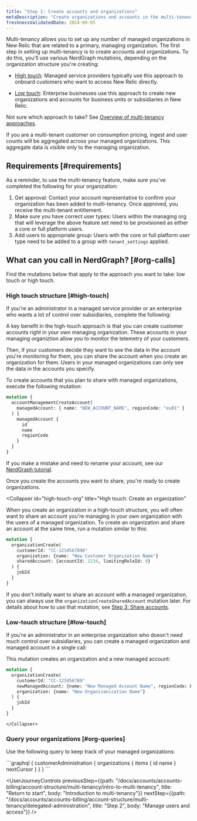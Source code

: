 ```yaml
---
title: "Step 1: Create accounts and organizations" 
metaDescription: "Create organizations and accounts in the multi-tenency structure"
freshnessValidatedDate: 2024-09-05
---
```



Multi-tenancy allows you to set up any number of managed organizations in New Relic that are related to a primary, managing  organization. The first step in setting up multi-tenancy is to create accounts and organizations. To do this, you'll use various NerdGraph mutations, depending on the organization structure you're creating:

* [High touch](#high-touch): Managed service providers typically use this approach to onboard customers who want to access New Relic directly.  

* [Low touch](#low-touch): Enterprise businesses use this approach to create new organizations and accounts for business units or subsidiaries in New Relic. 
    
Not sure which approach to take? See [Overview of multi-tenancy approaches](/docs/accounts/accounts-billing/account-structure/multi-tenancy/intro-to-multi-tenancy#approaches).  

<Callout variant="tip"> 
  If you are a multi-tenant customer on consumption pricing, ingest and user counts will be aggregated across your managed organizations. This aggregate data is visible only to the managing organization. 
</Callout>

## Requirements [#requirements]

As a reminder, to use the multi-tenancy feature, make sure you've completed the following for your organization:

1. Get approval: Contact your account representative to confirm your organization has been added to multi-tenancy. Once approved, you receive the multi-tenant entitlement.
2. Make sure you have correct user types: Users within the managing org that will leverage the above feature set need to be provisioned as either a core or full platform users.
3. Add users to appropriate group: Users with the core or full platform user type need to be added to a group with `tenant_settings` applied. 

## What can you call in NerdGraph? [#org-calls]

Find the mutations below that apply to the approach you want to take: low touch or high touch. 

### High touch structure [#high-touch]

If you're an administrator in a managed service provider or an enterprise who wants a lot of control over subsidiaries, complete the following:

<CollapserGroup>
  <Collapser
      id="high-touch-only-share"
      title="High touch: Create an account to share"
  >

A key benefit in the high-touch approach is that you can create customer accounts right in your own managing organization. These accounts in your managing organiztion allow you to monitor the telemetry of your customers. 

Then, if your customers decide they want to see the data in the account you're monitoring for them, you can share the account when you create an organization for them. Users in your managed organizations can only see the data in the accounts you specify.

To create accounts that you plan to share with managed organizations, execute the following mutation:

```graphql
mutation {
  accountManagementCreateAccount(
    managedAccount: { name: "NEW_ACCOUNT_NAME", regionCode: "eu01" }
  ) {
    managedAccount {
      id
      name
      regionCode
    }
  }
}
```

If you make a mistake and need to rename your account, see our [NerdGraph tutorial](/docs/apis/nerdgraph/examples/manage-accounts-nerdgraph/#rename-accounts). 

Once you create the accounts you want to share, you're ready to create organizations.
  </Collapser> 

  <Collapser
      id="high-touch-org"
      title="High touch: Create an organization"
  >
When you create an organization in a high-touch structure, you will often want to share an account you're managing in your own organization with the users of a managed organization. To create an organization and share an account at the same time, run a mutation similar to this:


```graphql
mutation {
  organizationCreate(
    customerId: "CC-1234567890"
    organization: {name: "New Customer Organization Name"}
    sharedAccount: {accountId: 1234, limitingRoleId: 0}
  ) {
    jobId
  }
}
```
If you don't initially want to share an account with a managed organization, you can always use the `organizationCreateSharedAccount` mutation later. For details about how to use that mutation, see [Step 3: Share accounts](/docs/accounts/accounts-billing/account-structure/multi-tenancy/share-accounts).
    </Collapser>
  </CollapserGroup>

### Low-touch structure [#low-touch]

  If you're an administrator in an enterprise organization who doesn't need much control over subsidiaries, you can create a managed organization and managed account in a single call:

  <CollapserGroup>
    <Collapser
        id="low-touch-org"
        title="Low touch: Create an organization"
    >
This mutation creates an organization and a new managed account:

```graphql
mutation {
  organizationCreate(
    customerId: "CC-123456789"
    newManagedAccount: {name: "New Managed Account Name", regionCode: EU01}
    organization: {name: "New Organizanization Name"}
  ) {
    jobId
  }
}
```
    </Collapser>

</CollapserGroup>

### Query your organizations [#org-queries]

Use the following query to keep track of your managed organizations:

<CollapserGroup>
    <Collapser
      id="list-orgs"
      title="List the managed organizations"
    >
```graphql
{
  customerAdministration {
    organizations {
      items {
        id
        name
      }
      nextCursor
    }
  }
}
```
    </Collapser>
  </CollapserGroup>










<UserJourneyControls
previousStep={{path: "/docs/accounts/accounts-billing/account-structure/multi-tenancy/intro-to-multi-tenancy", title: "Return to start", body: "Introduction to multi-tenancy"}}
nextStep={{path: "/docs/accounts/accounts-billing/account-structure/multi-tenancy/delegated-administration", title: "Step 2", body: "Manage users and access"}}
/>
